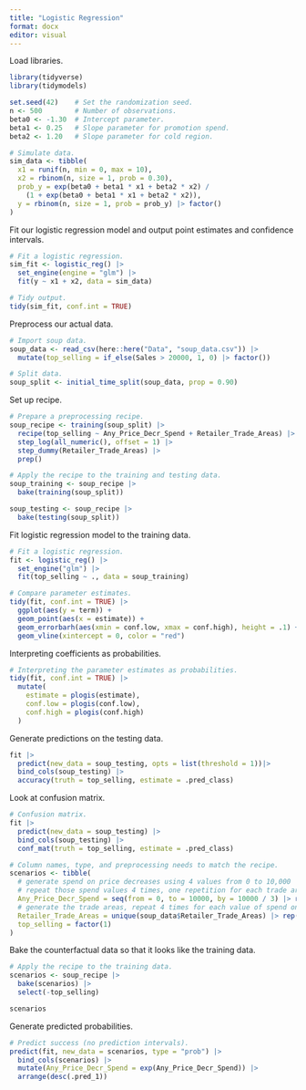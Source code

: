 ```yaml
---
title: "Logistic Regression"
format: docx
editor: visual
---
```


Load libraries.
```r
library(tidyverse)
library(tidymodels)
```


```r
set.seed(42)    # Set the randomization seed.
n <- 500        # Number of observations.
beta0 <- -1.30  # Intercept parameter.
beta1 <- 0.25   # Slope parameter for promotion spend.
beta2 <- 1.20   # Slope parameter for cold region.

# Simulate data.
sim_data <- tibble(
  x1 = runif(n, min = 0, max = 10),
  x2 = rbinom(n, size = 1, prob = 0.30),
  prob_y = exp(beta0 + beta1 * x1 + beta2 * x2) / 
    (1 + exp(beta0 + beta1 * x1 + beta2 * x2)),
  y = rbinom(n, size = 1, prob = prob_y) |> factor()
)
```

Fit our logistic regression model and output point estimates and confidence intervals.

```r
# Fit a logistic regression.
sim_fit <- logistic_reg() |> 
  set_engine(engine = "glm") |> 
  fit(y ~ x1 + x2, data = sim_data)

# Tidy output.
tidy(sim_fit, conf.int = TRUE)
```

Preprocess our actual data.

```r
# Import soup data.
soup_data <- read_csv(here::here("Data", "soup_data.csv")) |> 
  mutate(top_selling = if_else(Sales > 20000, 1, 0) |> factor())

# Split data.
soup_split <- initial_time_split(soup_data, prop = 0.90)
```

Set up recipe.

```r
# Prepare a preprocessing recipe.
soup_recipe <- training(soup_split) |> 
  recipe(top_selling ~ Any_Price_Decr_Spend + Retailer_Trade_Areas) |> 
  step_log(all_numeric(), offset = 1) |> 
  step_dummy(Retailer_Trade_Areas) |> 
  prep()

# Apply the recipe to the training and testing data.
soup_training <- soup_recipe |>
  bake(training(soup_split))

soup_testing <- soup_recipe |>
  bake(testing(soup_split))
```

Fit logistic regression model to the training data.

```r
# Fit a logistic regression.
fit <- logistic_reg() |> 
  set_engine("glm") |> 
  fit(top_selling ~ ., data = soup_training)
```


```r
# Compare parameter estimates.
tidy(fit, conf.int = TRUE) |> 
  ggplot(aes(y = term)) + 
  geom_point(aes(x = estimate)) + 
  geom_errorbarh(aes(xmin = conf.low, xmax = conf.high), height = .1) +
  geom_vline(xintercept = 0, color = "red")
```

Interpreting coefficients as probabilities.

```r
# Interpreting the parameter estimates as probabilities.
tidy(fit, conf.int = TRUE) |> 
  mutate(
    estimate = plogis(estimate),
    conf.low = plogis(conf.low),
    conf.high = plogis(conf.high)
  )
```

Generate predictions on the testing data.

```r
fit |> 
  predict(new_data = soup_testing, opts = list(threshold = 1))|>
  bind_cols(soup_testing) |>
  accuracy(truth = top_selling, estimate = .pred_class)
```

Look at confusion matrix.

```r
# Confusion matrix.
fit |> 
  predict(new_data = soup_testing) |>
  bind_cols(soup_testing) |>
  conf_mat(truth = top_selling, estimate = .pred_class)
```

```r
# Column names, type, and preprocessing needs to match the recipe.
scenarios <- tibble(
  # generate spend on price decreases using 4 values from 0 to 10,000
  # repeat those spend values 4 times, one repetition for each trade area
  Any_Price_Decr_Spend = seq(from = 0, to = 10000, by = 10000 / 3) |> rep(4),
  # generate the trade areas, repeat 4 times for each value of spend on price decreases
  Retailer_Trade_Areas = unique(soup_data$Retailer_Trade_Areas) |> rep(4) |> sort(),
  top_selling = factor(1)
)
```

Bake the counterfactual data so that it looks like the training data.

```r
# Apply the recipe to the training data.
scenarios <- soup_recipe |>
  bake(scenarios) |> 
  select(-top_selling)

scenarios
```

Generate predicted probabilities.

```r
# Predict success (no prediction intervals).
predict(fit, new_data = scenarios, type = "prob") |> 
  bind_cols(scenarios) |> 
  mutate(Any_Price_Decr_Spend = exp(Any_Price_Decr_Spend)) |> 
  arrange(desc(.pred_1))
```


